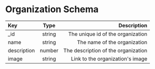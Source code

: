 
# Organization Schema

<Divider />

| Key         |  Type  |                         Description |
| :---------- | :----: | ----------------------------------: |
| \_id        | string |   The unique id of the organization |
| name        | string |        The name of the organization |
| description | number | The description of the organization |
| image       | string |    Link to the organization's image |
